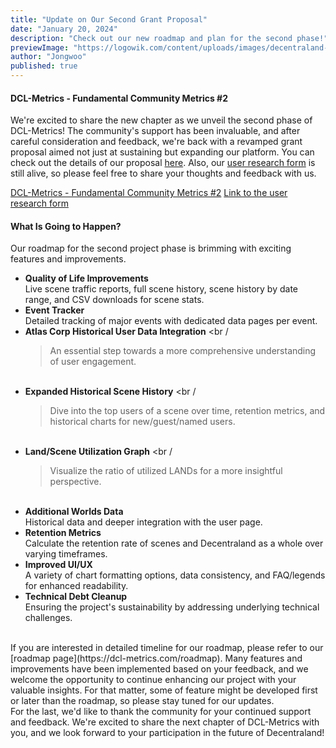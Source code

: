 ```yaml
---
title: "Update on Our Second Grant Proposal"
date: "January 20, 2024"
description: "Check out our new roadmap and plan for the second phase!"
previewImage: "https://logowik.com/content/uploads/images/decentraland-wordmark4468.logowik.com.webp"
author: "Jongwoo"
published: true
---
```


#### DCL-Metrics - Fundamental Community Metrics #2

We're excited to share the new chapter as we unveil the second phase of DCL-Metrics! The community's support has been invaluable, and after careful consideration and feedback, we're back with a revamped grant proposal aimed not just at sustaining but expanding our platform. You can check out the details of our proposal [here](https://decentraland.org/governance/proposal/?id=5b63274e-1bfb-42cb-b381-396f04a3bb9f). Also, our [user research form](https://tally.so/r/wAK6Mo) is still alive, so please feel free to share your thoughts and feedback with us.

[DCL-Metrics - Fundamental Community Metrics #2](https://decentraland.org/governance/proposal/?id=5b63274e-1bfb-42cb-b381-396f04a3bb9f) [Link to the user research form](https://tally.so/r/wAK6Mo)

#### What Is Going to Happen?

Our roadmap for the second project phase is brimming with exciting features and improvements.
<br />

- **Quality of Life Improvements**
  <br />
  Live scene traffic reports, full scene history, scene history by date range, and CSV downloads for scene stats.
  <br />
- **Event Tracker**
  <br />
  Detailed tracking of major events with dedicated data pages per event.
  <br />
- **Atlas Corp Historical User Data Integration**
  <br /
  >An essential step towards a more comprehensive understanding of user engagement.
  <br />
- **Expanded Historical Scene History**
  <br /
  >Dive into the top users of a scene over time, retention metrics, and historical charts for new/guest/named users.
  <br />
- **Land/Scene Utilization Graph**
  <br /
  >Visualize the ratio of utilized LANDs for a more insightful perspective.
  <br />
- **Additional Worlds Data**
  <br />
  Historical data and deeper integration with the user page.
  <br />
- **Retention Metrics**
  <br />
  Calculate the retention rate of scenes and Decentraland as a whole over varying timeframes.
  <br />
- **Improved UI/UX**
  <br />
  A variety of chart formatting options, data consistency, and FAQ/legends for enhanced readability.
  <br />
- **Technical Debt Cleanup**
  <br />
  Ensuring the project's sustainability by addressing underlying technical challenges.

<br />
If you are interested in detailed timeline for our roadmap, please refer to our [roadmap page](https://dcl-metrics.com/roadmap). 
Many features and improvements have been implemented based on your feedback, and we welcome the opportunity to continue enhancing our project with your valuable insights. 
For that matter, some of feature might be developed first or later than the roadmap, so please stay tuned for our updates.

<br />
For the last, we'd like to thank the community for your continued support and feedback. We're excited to share the next chapter of DCL-Metrics with you, and we look forward to your participation in the future of Decentraland!


